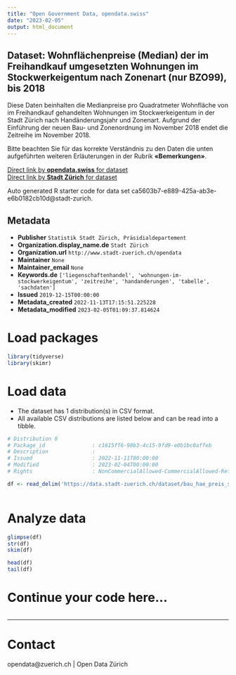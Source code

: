 ```yaml
---
title: "Open Government Data, opendata.swiss"
date: "2023-02-05"
output: html_document
---
```


## Dataset: Wohnflächenpreise (Median) der im Freihandkauf umgesetzten Wohnungen im Stockwerkeigentum nach Zonenart (nur BZO99), bis 2018


Diese Daten beinhalten die Medianpreise pro Quadratmeter Wohnfläche von im Freihandkauf gehandelten Wohnungen im Stockwerkeigentum in der Stadt Zürich nach Handänderungsjahr und Zonenart. Aufgrund der Einführung der neuen Bau- und Zonenordnung im November 2018 endet die Zeitreihe im November 2018.

Bitte beachten Sie für das korrekte Verständnis zu den Daten die unten aufgeführten weiteren Erläuterungen in der Rubrik **«Bemerkungen»**.



[Direct link by **opendata.swiss** for dataset](https://opendata.swiss/de/dataset/wohnflachenpreise-median-der-im-freihandkauf-umgesetzten-wohnungen-im-stockwerkeigentum-na-20182-1)<br>
[Direct link by **Stadt Zürich** for dataset](https://data.stadt-zuerich.ch/dataset/bau_hae_preis_stwe_whg_zonenart_bzo99_bis2018_od5194)

Auto generated R starter code for data set ca5603b7-e889-425a-ab3e-e6b0182cb10d@stadt-zurich.

## Metadata

- **Publisher** `Statistik Stadt Zürich, Präsidialdepartement`
- **Organization.display_name.de** `Stadt Zürich`
- **Organization.url** `http://www.stadt-zuerich.ch/opendata`
- **Maintainer** `None`
- **Maintainer_email** `None`
- **Keywords.de** `['liegenschaftenhandel', 'wohnungen-im-stockwerkeigentum', 'zeitreihe', 'handanderungen', 'tabelle', 'sachdaten']`
- **Issued** `2019-12-15T00:00:00`
- **Metadata_created** `2022-11-13T17:15:51.225228`
- **Metadata_modified** `2023-02-05T01:09:37.814624`


# Load packages

```r

library(tidyverse)
library(skimr)

```

# Load data

-   The dataset has 1 distribution(s) in CSV format.
-   All available CSV distributions are listed below and can be read into a tibble.

```r

# Distribution 0
# Package_id               : c1615ff6-98b3-4c15-9fd9-e0b1bc0affeb
# Description              : 
# Issued                   : 2022-11-11T00:00:00
# Modified                 : 2023-02-04T00:00:00
# Rights                   : NonCommercialAllowed-CommercialAllowed-ReferenceNotRequired

df <- read_delim('https://data.stadt-zuerich.ch/dataset/bau_hae_preis_stwe_whg_zonenart_bzo99_bis2018_od5194/download/BAU519OD5194.csv')



```

# Analyze data

```r

glimpse(df)
str(df)
skim(df)

head(df)
tail(df)

```

# Continue your code here...

```r

```

------------------------------------------------------------------------

# Contact

opendata@zuerich.ch | Open Data Zürich
